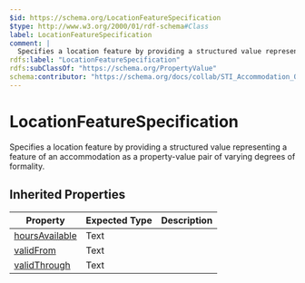 ```yaml
---
$id: https://schema.org/LocationFeatureSpecification
$type: http://www.w3.org/2000/01/rdf-schema#Class
label: LocationFeatureSpecification
comment: |
  Specifies a location feature by providing a structured value representing a feature of an accommodation as a property-value pair of varying degrees of formality.
rdfs:label: "LocationFeatureSpecification"
rdfs:subClassOf: "https://schema.org/PropertyValue"
schema:contributor: "https://schema.org/docs/collab/STI_Accommodation_Ontology"
---
```


# LocationFeatureSpecification

Specifies a location feature by providing a structured value representing a feature of an accommodation as a property-value pair of varying degrees of formality.

## Inherited Properties

| Property | Expected Type | Description |
| --- | --- | --- |
| [hoursAvailable](https://schema.org/hoursAvailable) | Text |  |
| [validFrom](https://schema.org/validFrom) | Text |  |
| [validThrough](https://schema.org/validThrough) | Text |  |
